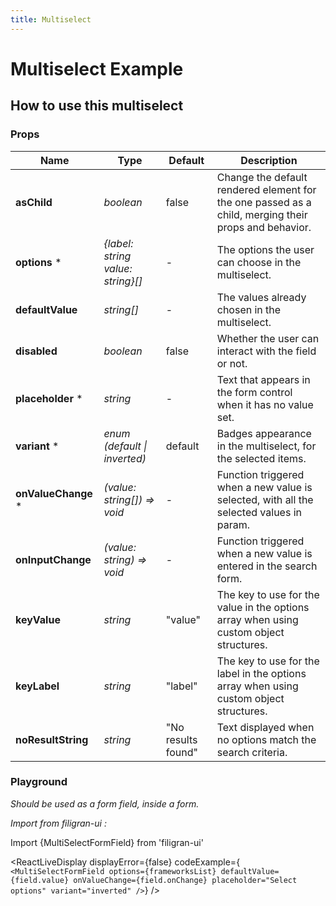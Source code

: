 ```yaml
---
title: Multiselect
---
```


# Multiselect Example

<ExampleMultiSelect />

## How to use this multiselect

### Props

| Name                 | Type                                | Default   | Description                                                                                          |
| -------------------- | ----------------------------------- | --------- | ---------------------------------------------------------------------------------------------------- |
| **asChild**          | _boolean_                           | false     | Change the default rendered element for the one passed as a child, merging their props and behavior. |
| **options** \*       | _\{label: string value: string\}[]_ | -         | The options the user can choose in the multiselect.                                                  |
| **defaultValue**     | _string[]_                          | -         | The values already chosen in the multiselect.                                                        |
| **disabled**         | _boolean_                           | false     | Whether the user can interact with the field or not.                                                 |
| **placeholder** \*   | _string_                            | -         | Text that appears in the form control when it has no value set.                                      |
| **variant** \*       | _enum (default \| inverted)_        | default   | Badges appearance in the multiselect, for the selected items.                                        |
| **onValueChange** \* | _(value: string[]) => void_         | -         | Function triggered when a new value is selected, with all the selected values in param.              |
| **onInputChange**    | _(value: string) => void_           | -         | Function triggered when a new value is entered in the search form.                                   |
| **keyValue**         | _string_                            | "value"   | The key to use for the value in the options array when using custom object structures.               |
| **keyLabel**         | _string_                            | "label"   | The key to use for the label in the options array when using custom object structures.               |
| **noResultString**   | _string_                            | "No results found" | Text displayed when no options match the search criteria.                                   |

### Playground

_Should be used as a form field, inside a form._

_Import from filigran-ui :_

Import \{MultiSelectFormField\} from 'filigran-ui'

<ReactLiveDisplay
  displayError={false}
  codeExample={`
                <MultiSelectFormField
                  options={frameworksList}
                  defaultValue={field.value}
                  onValueChange={field.onChange}
                  placeholder="Select options"
                  variant="inverted"
                />`}
/>
